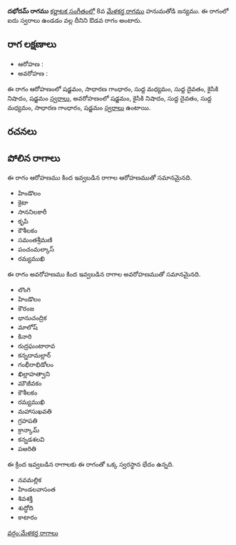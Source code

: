 {{Infobox ragam
	| name          	= దభోదమ్
	| synonym	    	= 
	| mela          	= 
	| chakra        	= 
	| janaka        	= 
	| type          	= ఔడవ
	| arohanam      	= {{svaraC|S|G2|M1|D1|N2|S'}} 
	| avarohanam    	= {{svaraC|S'|N2|D1|M1|G2|S}}
	| jeeva         	=
	| chhaya        	=
	| nyasa         	=
	| vishesha      	= 
	| equivalent  		= 
}}
{{కర్ణాటక సంగీత రాగాలు}}
'''దభోదమ్ రాగము''' [[కర్ణాటక సంగీతం]]లో 8వ [[మేళకర్త రాగము]] హనుమతోడి జన్యము.  ఈ రాగంలో ఐదు స్వరాలు ఉండడం వల్ల దీనిని ఔడవ రాగం అంటారు.


==రాగ లక్షణాలు==


* ఆరోహణ : {{svaraC|S|G2|M1|D1|N2|S'}} 
* అవరోహణ : {{svaraC|S'|N2|D1|M1|G2|S}}

ఈ రాగం ఆరోహణంలో షడ్జమం, సాధారణ గాంధారం, సుద్ద మధ్యమం, సుద్ద దైవతం, కైసికి నిషాదం, షడ్జమం [[స్వరాలు]], అవరోహణంలో షడ్జమం, కైసికి నిషాదం, సుద్ద దైవతం, సుద్ద మధ్యమం, సాధారణ గాంధారం, షడ్జమం [[స్వరాలు]] ఉంటాయి.

==రచనలు==



==పోలిన రాగాలు==
ఈ రాగం ఆరోహణము కింద ఇవ్వబడిన రాగాల ఆరోహణముతో సమానమైనది.
* హిండొలం
* క్రెటా
* సాననిలకారీ
* కృపి
* కౌశీలకం
* సమంతశ్రీమణి
* పంచంమల్కాస్
* రమ్యముఖి

ఈ రాగం అవరోహణము కింద ఇవ్వబడిన రాగాల అవరోహణముతో సమానమైనది.
* లొంగి
* హిండొలం
* కౌరంజ
* భానుచంద్రిక
* మాలోష్
* కినారి
* రుద్రఘంటారావ
* కన్నదామల్లార్
* గంభీరాభిడోలం
* ఖిల్లాహత్వాని
* మౌజీవకం
* కౌశీలకం
* రమ్యముఖి
* మహాసుఖవతి
* గ్రహపతి
* క్రాన్కామ్
* కన్నడశలవి
* పఅరితి

ఈ క్రింద ఇవ్వబడిన రాగాలకు ఈ రాగంతో ఒక్క స్వరస్థాన భేదం ఉన్నది.
* నవమల్లిక
* హిండలవాసంత
* శివశక్తి
* శుద్ధోది
* కాటారం



[[వర్గం:మేళకర్త రాగాలు]]
